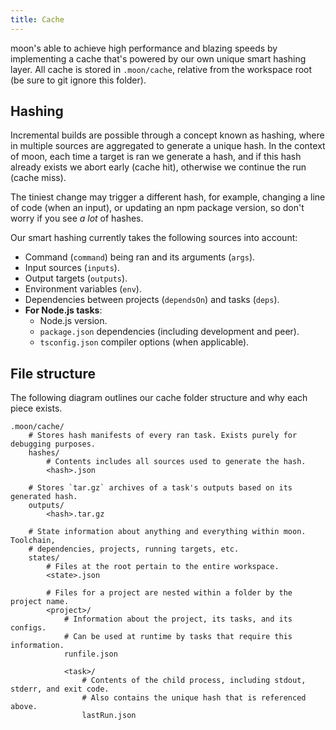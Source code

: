 ```yaml
---
title: Cache
---
```


moon's able to achieve high performance and blazing speeds by implementing a cache that's powered by
our own unique smart hashing layer. All cache is stored in `.moon/cache`, relative from the
workspace root (be sure to git ignore this folder).

## Hashing

Incremental builds are possible through a concept known as hashing, where in multiple sources are
aggregated to generate a unique hash. In the context of moon, each time a target is ran we generate
a hash, and if this hash already exists we abort early (cache hit), otherwise we continue the run
(cache miss).

The tiniest change may trigger a different hash, for example, changing a line of code (when an
input), or updating an npm package version, so don't worry if you see _a lot_ of hashes.

Our smart hashing currently takes the following sources into account:

- Command (`command`) being ran and its arguments (`args`).
- Input sources (`inputs`).
- Output targets (`outputs`).
- Environment variables (`env`).
- Dependencies between projects (`dependsOn`) and tasks (`deps`).
- **For Node.js tasks**:
  - Node.js version.
  - `package.json` dependencies (including development and peer).
  - `tsconfig.json` compiler options (when applicable).

## File structure

The following diagram outlines our cache folder structure and why each piece exists.

```shell
.moon/cache/
	# Stores hash manifests of every ran task. Exists purely for debugging purposes.
	hashes/
		# Contents includes all sources used to generate the hash.
		<hash>.json

	# Stores `tar.gz` archives of a task's outputs based on its generated hash.
	outputs/
		<hash>.tar.gz

	# State information about anything and everything within moon. Toolchain,
	# dependencies, projects, running targets, etc.
	states/
		# Files at the root pertain to the entire workspace.
		<state>.json

		# Files for a project are nested within a folder by the project name.
		<project>/
			# Information about the project, its tasks, and its configs.
			# Can be used at runtime by tasks that require this information.
			runfile.json

			<task>/
				# Contents of the child process, including stdout, stderr, and exit code.
				# Also contains the unique hash that is referenced above.
				lastRun.json
```
